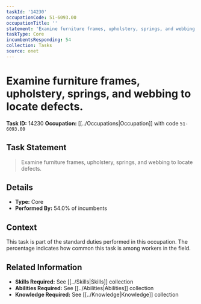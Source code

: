 ```yaml
---
taskId: '14230'
occupationCode: 51-6093.00
occupationTitle: ''
statement: 'Examine furniture frames, upholstery, springs, and webbing to locate defects.'
taskType: Core
incumbentsResponding: 54
collection: Tasks
source: onet
---
```

# Examine furniture frames, upholstery, springs, and webbing to locate defects.

**Task ID:** 14230
**Occupation:** [[../Occupations|Occupation]] with code `51-6093.00`

## Task Statement

> Examine furniture frames, upholstery, springs, and webbing to locate defects.

## Details

- **Type:** Core
- **Performed By:** 54.0% of incumbents

## Context

This task is part of the standard duties performed in this occupation. The percentage indicates how common this task is among workers in the field.

## Related Information

- **Skills Required:** See [[../Skills|Skills]] collection
- **Abilities Required:** See [[../Abilities|Abilities]] collection
- **Knowledge Required:** See [[../Knowledge|Knowledge]] collection
